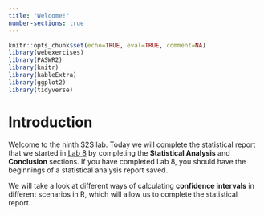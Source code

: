 ```yaml
---
title: "Welcome!"
number-sections: true
---
```


```r
knitr::opts_chunk$set(echo=TRUE, eval=TRUE, comment=NA)
library(webexercises)
library(PASWR2)
library(knitr)
library(kableExtra)
library(ggplot2)
library(tidyverse)
```

# Introduction {#sec-introduction}

Welcome to the ninth S2S lab. Today we will complete the statistical report that we started in [Lab 8](https://moodle.gla.ac.uk/pluginfile.php/9502911/mod_resource/content/2/){target="_blank"} by completing the **Statistical Analysis** and **Conclusion** sections. If you have completed Lab 8, you should have the beginnings of a statistical analysis report saved.

We will take a look at different ways of calculating **confidence intervals** in different scenarios in R, which will allow us to complete the statistical report.

<!-- question callout example
:::{.question}
::::{.question-header}
Question
::::
::::{.question-container}
This is where the question text would go.
::::
:::
-->

<!--
::: panel-tabset
## R Script
```r

```

## Console
```r

```
:::
-->










